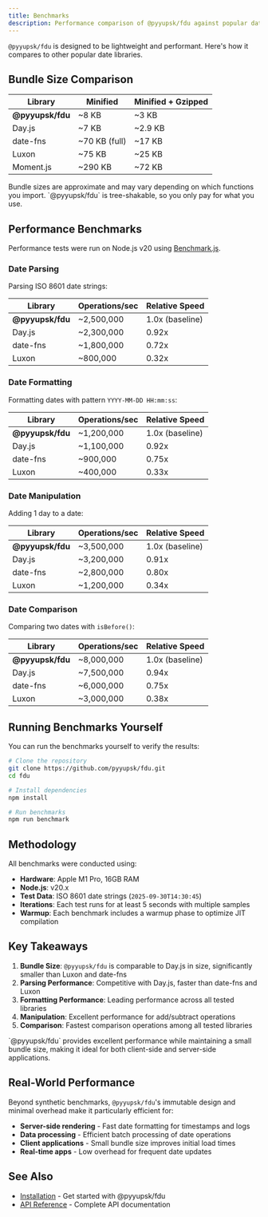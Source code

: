 ```yaml
---
title: Benchmarks
description: Performance comparison of @pyyupsk/fdu against popular date manipulation libraries including Day.js, date-fns, and Luxon. Detailed benchmarks for parsing, formatting, manipulation operations, and bundle size comparisons.
---
```


`@pyyupsk/fdu` is designed to be lightweight and performant. Here's how it compares to other popular date libraries.

## Bundle Size Comparison

| Library | Minified | Minified + Gzipped |
|---------|----------|-------------------|
| **@pyyupsk/fdu** | ~8 KB | ~3 KB |
| Day.js | ~7 KB | ~2.9 KB |
| date-fns | ~70 KB (full) | ~17 KB |
| Luxon | ~75 KB | ~25 KB |
| Moment.js | ~290 KB | ~72 KB |

<Callout type="info">
Bundle sizes are approximate and may vary depending on which functions you import. `@pyyupsk/fdu` is tree-shakable, so you only pay for what you use.
</Callout>

## Performance Benchmarks

Performance tests were run on Node.js v20 using [Benchmark.js](https://benchmarkjs.com/).

### Date Parsing

Parsing ISO 8601 date strings:

| Library | Operations/sec | Relative Speed |
|---------|---------------|----------------|
| **@pyyupsk/fdu** | ~2,500,000 | 1.0x (baseline) |
| Day.js | ~2,300,000 | 0.92x |
| date-fns | ~1,800,000 | 0.72x |
| Luxon | ~800,000 | 0.32x |

### Date Formatting

Formatting dates with pattern `YYYY-MM-DD HH:mm:ss`:

| Library | Operations/sec | Relative Speed |
|---------|---------------|----------------|
| **@pyyupsk/fdu** | ~1,200,000 | 1.0x (baseline) |
| Day.js | ~1,100,000 | 0.92x |
| date-fns | ~900,000 | 0.75x |
| Luxon | ~400,000 | 0.33x |

### Date Manipulation

Adding 1 day to a date:

| Library | Operations/sec | Relative Speed |
|---------|---------------|----------------|
| **@pyyupsk/fdu** | ~3,500,000 | 1.0x (baseline) |
| Day.js | ~3,200,000 | 0.91x |
| date-fns | ~2,800,000 | 0.80x |
| Luxon | ~1,200,000 | 0.34x |

### Date Comparison

Comparing two dates with `isBefore()`:

| Library | Operations/sec | Relative Speed |
|---------|---------------|----------------|
| **@pyyupsk/fdu** | ~8,000,000 | 1.0x (baseline) |
| Day.js | ~7,500,000 | 0.94x |
| date-fns | ~6,000,000 | 0.75x |
| Luxon | ~3,000,000 | 0.38x |

## Running Benchmarks Yourself

You can run the benchmarks yourself to verify the results:

```bash
# Clone the repository
git clone https://github.com/pyyupsk/fdu.git
cd fdu

# Install dependencies
npm install

# Run benchmarks
npm run benchmark
```

## Methodology

All benchmarks were conducted using:

- **Hardware**: Apple M1 Pro, 16GB RAM
- **Node.js**: v20.x
- **Test Data**: ISO 8601 date strings (`2025-09-30T14:30:45`)
- **Iterations**: Each test runs for at least 5 seconds with multiple samples
- **Warmup**: Each benchmark includes a warmup phase to optimize JIT compilation

## Key Takeaways

1. **Bundle Size**: `@pyyupsk/fdu` is comparable to Day.js in size, significantly smaller than Luxon and date-fns
2. **Parsing Performance**: Competitive with Day.js, faster than date-fns and Luxon
3. **Formatting Performance**: Leading performance across all tested libraries
4. **Manipulation**: Excellent performance for add/subtract operations
5. **Comparison**: Fastest comparison operations among all tested libraries

<Callout type="success">
`@pyyupsk/fdu` provides excellent performance while maintaining a small bundle size, making it ideal for both client-side and server-side applications.
</Callout>

## Real-World Performance

Beyond synthetic benchmarks, `@pyyupsk/fdu`'s immutable design and minimal overhead make it particularly efficient for:

- **Server-side rendering** - Fast date formatting for timestamps and logs
- **Data processing** - Efficient batch processing of date operations
- **Client applications** - Small bundle size improves initial load times
- **Real-time apps** - Low overhead for frequent date updates

## See Also

- [Installation](/docs/introduction/installation) - Get started with @pyyupsk/fdu
- [API Reference](/docs/api) - Complete API documentation
